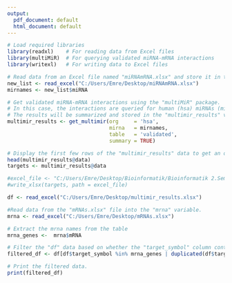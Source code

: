 ```yaml
---
output:
  pdf_document: default
  html_document: default
---
```


```r
# Load required libraries
library(readxl)    # For reading data from Excel files
library(multiMiR)  # For querying validated miRNA-mRNA interactions
library(writexl)   # For writing data to Excel files
```

```r
# Read data from an Excel file named "miRNAmRNA.xlsx" and store it in the "new_list" variable
new_list <- read_excel("C:/Users/Emre/Desktop/miRNAmRNA.xlsx")
mirnames <- new_list$miRNA
```

```r
# Get validated miRNA-mRNA interactions using the "multiMiR" package.
# In this case, the interactions are queried for human (hsa) miRNAs (mirnames) from the "validated" table.
# The results will be summarized and stored in the "multimir_results" variable.
multimir_results <- get_multimir(org     = 'hsa',
                                 mirna   = mirnames,
                                 table   = 'validated',
                                 summary = TRUE)

# Display the first few rows of the "multimir_results" data to get an overview of the miRNA-mRNA interactions
head(multimir_results@data)
targets <- multimir_results@data

#excel_file <- "C:/Users/Emre/Desktop/Bioinformatik/Bioinformatik 2.Semester Master/Data Science in the Life Sciences/Project/multimir_results.xlsx"
#write_xlsx(targets, path = excel_file)
```

```r
df <- read_excel("C:/Users/Emre/Desktop/multimir_results.xlsx")

#Read data from the "mRNAs.xlsx" file into the "mrna" variable.
mrna <- read_excel("C:/Users/Emre/Desktop/mRNAs.xlsx")
```

```r
# Extract the mrna names from the table
mrna_genes <-  mrna$mRNA
```

```r
# Filter the "df" data based on whether the "target_symbol" column contains gene names present in the "mrna_genes" variable.
filtered_df <- df[df$target_symbol %in% mrna_genes | duplicated(df$target_symbol) %in% mrna_genes, ]

# Print the filtered data.
print(filtered_df)
```
